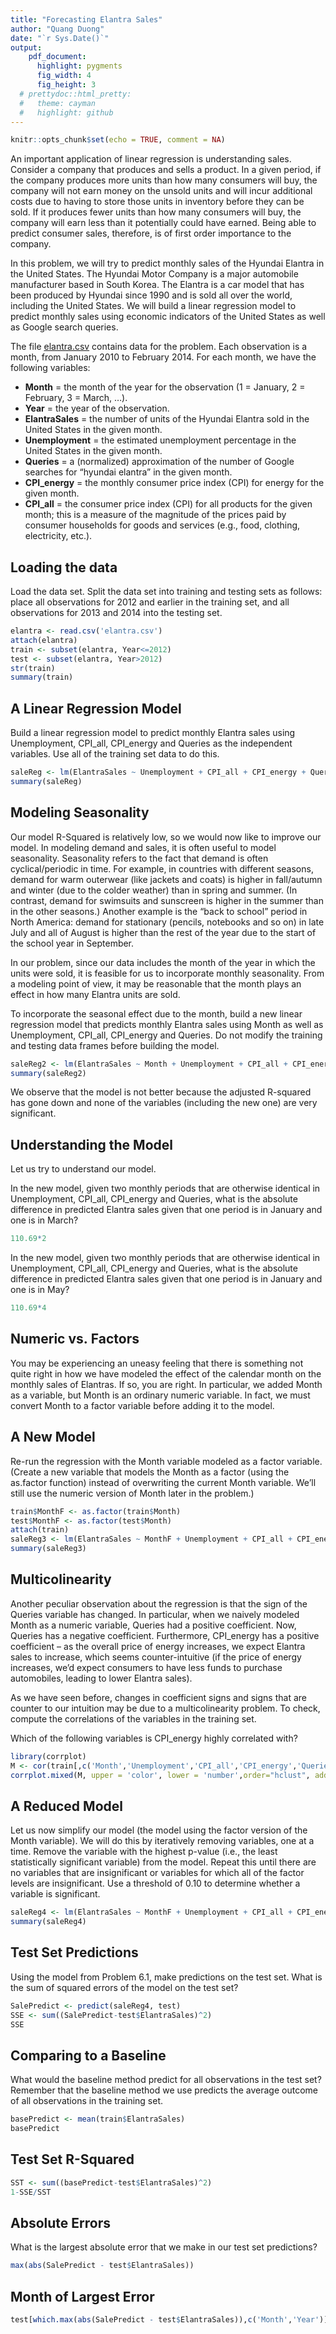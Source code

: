 ---
title: "Forecasting Elantra Sales"
author: "Quang Duong"
date: "`r Sys.Date()`"
output:
    pdf_document:
      highlight: pygments
      fig_width: 4
      fig_height: 3
  # prettydoc::html_pretty:
  #   theme: cayman
  #   highlight: github
---
```{r setup, include=FALSE}
knitr::opts_chunk$set(echo = TRUE, comment = NA)
```
An important application of linear regression is understanding sales. Consider a company that produces and sells a product. In a given period, if the company produces more units than how many consumers will buy, the company will not earn money on the unsold units and will incur additional costs due to having to store those units in inventory before they can be sold. If it produces fewer units than how many consumers will buy, the company will earn less than it potentially could have earned. Being able to predict consumer sales, therefore, is of first order importance to the company.

In this problem, we will try to predict monthly sales of the Hyundai Elantra in the United States. The Hyundai Motor Company is a major automobile manufacturer based in South Korea. The Elantra is a car model that has been produced by Hyundai since 1990 and is sold all over the world, including the United States. We will build a linear regression model to predict monthly sales using economic indicators of the United States as well as Google search queries.

The file [elantra.csv](https://d37djvu3ytnwxt.cloudfront.net/assets/courseware/v1/78f6bc572ffdf2bca928179d83723fb0/asset-v1:MITx+15.071x+2T2017+type@asset+block/elantra.csv) contains data for the problem. Each observation is a month, from January 2010 to February 2014. For each month, we have the following variables:

- **Month** = the month of the year for the observation (1 = January, 2 = February, 3 = March, ...).
- **Year** = the year of the observation.
- **ElantraSales** = the number of units of the Hyundai Elantra sold in the United States in the given month.
- **Unemployment** = the estimated unemployment percentage in the United States in the given month.
- **Queries** = a (normalized) approximation of the number of Google searches for "hyundai elantra" in the given month.
- **CPI_energy** = the monthly consumer price index (CPI) for energy for the given month.
- **CPI_all** = the consumer price index (CPI) for all products for the given month; this is a measure of the magnitude of the prices paid by consumer households for goods and services (e.g., food, clothing, electricity, etc.).

## Loading the data

Load the data set. Split the data set into training and testing sets as follows: place all observations for 2012 and earlier in the training set, and all observations for 2013 and 2014 into the testing set.

```{r results='hold', message=FALSE}
elantra <- read.csv('elantra.csv')
attach(elantra)
train <- subset(elantra, Year<=2012)
test <- subset(elantra, Year>2012)
str(train)
summary(train)
```
## A Linear Regression Model

Build a linear regression model to predict monthly Elantra sales using Unemployment, CPI_all, CPI_energy and Queries as the independent variables. Use all of the training set data to do this.

```{r}
saleReg <- lm(ElantraSales ~ Unemployment + CPI_all + CPI_energy + Queries, data=train)
summary(saleReg)
```
## Modeling Seasonality

Our model R-Squared is relatively low, so we would now like to improve our model. In modeling demand and sales, it is often useful to model seasonality. Seasonality refers to the fact that demand is often cyclical/periodic in time. For example, in countries with different seasons, demand for warm outerwear (like jackets and coats) is higher in fall/autumn and winter (due to the colder weather) than in spring and summer. (In contrast, demand for swimsuits and sunscreen is higher in the summer than in the other seasons.) Another example is the "back to school" period in North America: demand for stationary (pencils, notebooks and so on) in late July and all of August is higher than the rest of the year due to the start of the school year in September.

In our problem, since our data includes the month of the year in which the units were sold, it is feasible for us to incorporate monthly seasonality. From a modeling point of view, it may be reasonable that the month plays an effect in how many Elantra units are sold.

To incorporate the seasonal effect due to the month, build a new linear regression model that predicts monthly Elantra sales using Month as well as Unemployment, CPI_all, CPI_energy and Queries. Do not modify the training and testing data frames before building the model.

```{r}
saleReg2 <- lm(ElantraSales ~ Month + Unemployment + CPI_all + CPI_energy + Queries, data=train)
summary(saleReg2)
```
We observe that the model is not better because the adjusted R-squared has gone down and none of the variables (including the new one) are very significant.

## Understanding the Model

Let us try to understand our model.

In the new model, given two monthly periods that are otherwise identical in Unemployment, CPI_all, CPI_energy and Queries, what is the absolute difference in predicted Elantra sales given that one period is in January and one is in March?

```{r}
110.69*2
```

In the new model, given two monthly periods that are otherwise identical in Unemployment, CPI_all, CPI_energy and Queries, what is the absolute difference in predicted Elantra sales given that one period is in January and one is in May?

```{r}
110.69*4
```

## Numeric vs. Factors

You may be experiencing an uneasy feeling that there is something not quite right in how we have modeled the effect of the calendar month on the monthly sales of Elantras. If so, you are right. In particular, we added Month as a variable, but Month is an ordinary numeric variable. In fact, we must convert Month to a factor variable before adding it to the model.

## A New Model

Re-run the regression with the Month variable modeled as a factor variable. (Create a new variable that models the Month as a factor (using the as.factor function) instead of overwriting the current Month variable. We'll still use the numeric version of Month later in the problem.)

```{r message=FALSE}
train$MonthF <- as.factor(train$Month)
test$MonthF <- as.factor(test$Month)
attach(train)
saleReg3 <- lm(ElantraSales ~ MonthF + Unemployment + CPI_all + CPI_energy + Queries)
summary(saleReg3)
```
## Multicolinearity

Another peculiar observation about the regression is that the sign of the Queries variable has changed. In particular, when we naively modeled Month as a numeric variable, Queries had a positive coefficient. Now, Queries has a negative coefficient. Furthermore, CPI_energy has a positive coefficient -- as the overall price of energy increases, we expect Elantra sales to increase, which seems counter-intuitive (if the price of energy increases, we'd expect consumers to have less funds to purchase automobiles, leading to lower Elantra sales).

As we have seen before, changes in coefficient signs and signs that are counter to our intuition may be due to a multicolinearity problem. To check, compute the correlations of the variables in the training set.

Which of the following variables is CPI_energy highly correlated with? 

```{r fig.align='center'}
library(corrplot)
M <- cor(train[,c('Month','Unemployment','CPI_all','CPI_energy','Queries')])
corrplot.mixed(M, upper = 'color', lower = 'number',order="hclust", addrect=2)
```

## A Reduced Model

Let us now simplify our model (the model using the factor version of the Month variable). We will do this by iteratively removing variables, one at a time. Remove the variable with the highest p-value (i.e., the least statistically significant variable) from the model. Repeat this until there are no variables that are insignificant or variables for which all of the factor levels are insignificant. Use a threshold of 0.10 to determine whether a variable is significant.

```{r}
saleReg4 <- lm(ElantraSales ~ MonthF + Unemployment + CPI_all + CPI_energy)
summary(saleReg4)
```
## Test Set Predictions
Using the model from Problem 6.1, make predictions on the test set. What is the sum of squared errors of the model on the test set?

```{r}
SalePredict <- predict(saleReg4, test)
SSE <- sum((SalePredict-test$ElantraSales)^2)
SSE
```
## Comparing to a Baseline

What would the baseline method predict for all observations in the test set? Remember that the baseline method we use predicts the average outcome of all observations in the training set.

```{r}
basePredict <- mean(train$ElantraSales)
basePredict
```
## Test Set R-Squared

```{r}
SST <- sum((basePredict-test$ElantraSales)^2)
1-SSE/SST
```
## Absolute Errors

What is the largest absolute error that we make in our test set predictions?

```{r}
max(abs(SalePredict - test$ElantraSales))
```
## Month of Largest Error

```{r}
test[which.max(abs(SalePredict - test$ElantraSales)),c('Month','Year')]
```


